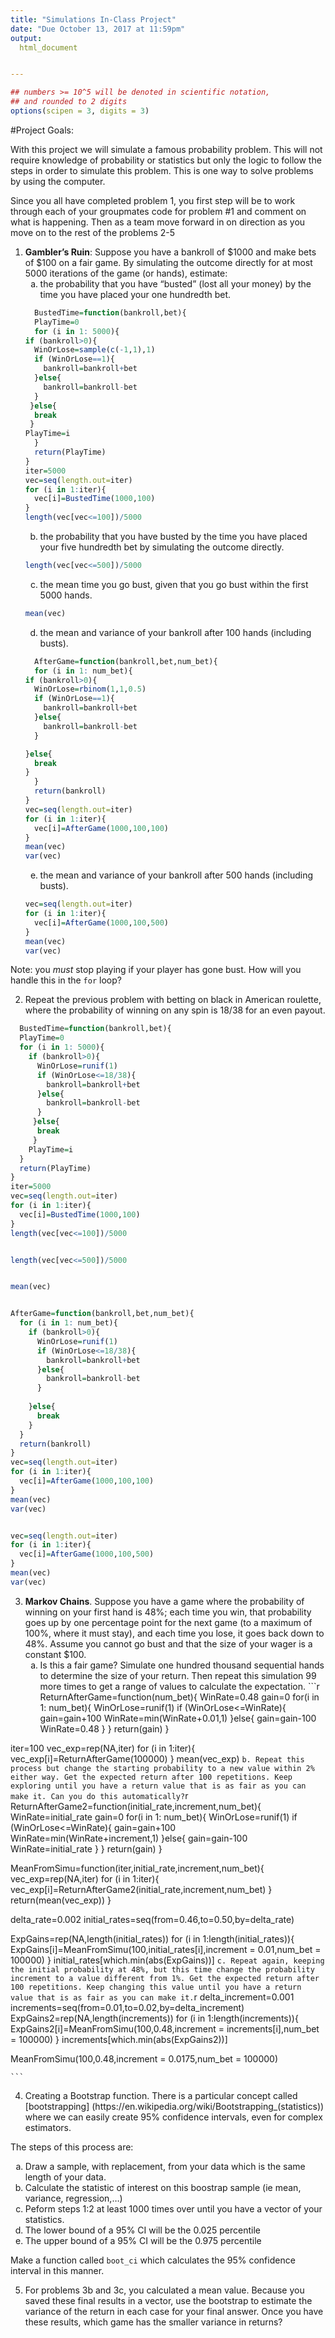 ```yaml
---
title: "Simulations In-Class Project"
date: "Due October 13, 2017 at 11:59pm"
output:
  html_document


---
```


<style type="text/css">
.table {

    width: 80%;
    margin-left:10%; 
    margin-right:10%;
}
</style>
```r
## numbers >= 10^5 will be denoted in scientific notation,
## and rounded to 2 digits
options(scipen = 3, digits = 3)
```




#Project Goals:



With this project we will simulate a famous probability problem. This will not require knowledge of probability or statistics but only the logic to follow the steps in order to simulate this problem. This is one way to solve problems by using the computer. 


Since you all have completed problem 1, you first step will be to work through each of your groupmates code for problem #1 and comment on what is happening. Then as a team move forward in on direction as you move on to the rest of the problems 2-5

 1. **Gambler's Ruin**: Suppose you have a bankroll of $1000 and make bets of $100 on a fair game. By simulating the outcome directly for at most 5000 iterations of the game (or hands), estimate:
    a. the probability that you have "busted" (lost all your money) by the time you have placed your one hundredth bet. 
    ```r
  BustedTime=function(bankroll,bet){
  PlayTime=0
  for (i in 1: 5000){
    if (bankroll>0){
      WinOrLose=sample(c(-1,1),1)
      if (WinOrLose==1){
        bankroll=bankroll+bet
      }else{
        bankroll=bankroll-bet
      }
     }else{
      break
     }
    PlayTime=i
  }
  return(PlayTime)
}
iter=5000
vec=seq(length.out=iter)
for (i in 1:iter){
  vec[i]=BustedTime(1000,100)
}
length(vec[vec<=100])/5000
    ```
    b. the probability that you have busted by the time you have placed your five hundredth bet by simulating the outcome directly. 
    ```r
    length(vec[vec<=500])/5000
    ```
    c. the mean time you go bust, given that you go bust within the first 5000 hands.
    ```r
    mean(vec)
    ```
    d. the mean and variance of your bankroll after 100 hands (including busts).
    ```r
  AfterGame=function(bankroll,bet,num_bet){
  for (i in 1: num_bet){
    if (bankroll>0){
      WinOrLose=rbinom(1,1,0.5)
      if (WinOrLose==1){
        bankroll=bankroll+bet
      }else{
        bankroll=bankroll-bet
      }
      
    }else{
      break
    }
  }
  return(bankroll)
}
vec=seq(length.out=iter)
for (i in 1:iter){
  vec[i]=AfterGame(1000,100,100)
}
mean(vec)
var(vec)
    ```
    e. the mean and variance of your bankroll after 500 hands (including busts).
    ```r
vec=seq(length.out=iter)
for (i in 1:iter){
  vec[i]=AfterGame(1000,100,500)
}
mean(vec)
var(vec)
    ```
 
Note: you *must* stop playing if your player has gone bust. How will you handle this in the `for` loop?

2. Repeat the previous problem with betting on black in American roulette, where the probability of winning on any spin is 18/38 for an even payout.
```r
  BustedTime=function(bankroll,bet){
  PlayTime=0
  for (i in 1: 5000){
    if (bankroll>0){
      WinOrLose=runif(1)
      if (WinOrLose<=18/38){
        bankroll=bankroll+bet
      }else{
        bankroll=bankroll-bet
      }
     }else{
      break
     }
    PlayTime=i
  }
  return(PlayTime)
}
iter=5000
vec=seq(length.out=iter)
for (i in 1:iter){
  vec[i]=BustedTime(1000,100)
}
length(vec[vec<=100])/5000


length(vec[vec<=500])/5000


mean(vec)


AfterGame=function(bankroll,bet,num_bet){
  for (i in 1: num_bet){
    if (bankroll>0){
      WinOrLose=runif(1)
      if (WinOrLose<=18/38){
        bankroll=bankroll+bet
      }else{
        bankroll=bankroll-bet
      }
      
    }else{
      break
    }
  }
  return(bankroll)
}
vec=seq(length.out=iter)
for (i in 1:iter){
  vec[i]=AfterGame(1000,100,100)
}
mean(vec)
var(vec)


vec=seq(length.out=iter)
for (i in 1:iter){
  vec[i]=AfterGame(1000,100,500)
}
mean(vec)
var(vec)
```

3. **Markov Chains**. Suppose you have a game where the probability of winning on your first hand is 48%; each time you win, that probability goes up by one percentage point for the next game (to a maximum of 100%, where it must stay), and each time you lose, it goes back down to 48%. Assume you cannot go bust and that the size of your wager is a constant $100.
    a. Is this a fair game? Simulate one hundred thousand sequential hands to determine the size of your return. Then repeat this simulation 99 more times to get a range of values to calculate the expectation.
    ```r
  ReturnAfterGame=function(num_bet){
  WinRate=0.48
  gain=0
  for(i in 1: num_bet){
    WinOrLose=runif(1)
    if (WinOrLose<=WinRate){
      gain=gain+100
      WinRate=min(WinRate+0.01,1)
    }else{
      gain=gain-100
      WinRate=0.48
    }
  }
  return(gain)
}

iter=100
vec_exp=rep(NA,iter)
for (i in 1:iter){
  vec_exp[i]=ReturnAfterGame(100000)
}
mean(vec_exp)
    ```
    b. Repeat this process but change the starting probability to a new value within 2% either way. Get the expected return after 100 repetitions. Keep exploring until you have a return value that is as fair as you can make it. Can you do this automatically?
    ```r
  ReturnAfterGame2=function(initial_rate,increment,num_bet){
  WinRate=initial_rate
  gain=0
  for(i in 1: num_bet){
    WinOrLose=runif(1)
    if (WinOrLose<=WinRate){
      gain=gain+100
      WinRate=min(WinRate+increment,1)
    }else{
      gain=gain-100
      WinRate=initial_rate
    }
  }
  return(gain)
}

MeanFromSimu=function(iter,initial_rate,increment,num_bet){
  vec_exp=rep(NA,iter)
  for (i in 1:iter){
    vec_exp[i]=ReturnAfterGame2(initial_rate,increment,num_bet)
  }
 return(mean(vec_exp)) 
}

delta_rate=0.002
initial_rates=seq(from=0.46,to=0.50,by=delta_rate)

ExpGains=rep(NA,length(initial_rates))
for (i in 1:length(initial_rates)){
  ExpGains[i]=MeanFromSimu(100,initial_rates[i],increment = 0.01,num_bet = 100000)
}
initial_rates[which.min(abs(ExpGains))]
    ```
    c. Repeat again, keeping the initial probability at 48%, but this time change the probability increment to a value different from 1%. Get the expected return after 100 repetitions. Keep changing this value until you have a return value that is as fair as you can make it. 
    ```r
delta_increment=0.001
increments=seq(from=0.01,to=0.02,by=delta_increment)
ExpGains2=rep(NA,length(increments))
for (i in 1:length(increments)){
  ExpGains2[i]=MeanFromSimu(100,0.48,increment = increments[i],num_bet = 100000)
}
increments[which.min(abs(ExpGains2))]


MeanFromSimu(100,0.48,increment = 0.0175,num_bet = 100000)

    ```


4. Creating a Bootstrap function. There is a particular concept called [bootstrapping]
(https://en.wikipedia.org/wiki/Bootstrapping_(statistics)) where we can easily create 95% confidence intervals, even for complex estimators.

The steps of this process are:

  a. Draw a sample, with replacement, from your data which is the same length of your data.
  b. Calculate the statistic of interest on this boostrap sample (ie mean, variance, regression,...)
  c. Peform steps 1:2 at least 1000 times over until you have a vector of your statistics. 
  d. The lower bound of a 95% CI will be the 0.025 percentile
  e. The upper bound of a 95% CI will be the 0.975 percentile

Make a function called `boot_ci` which calculates the 95% confidence interval in this manner. 

5. For problems 3b and 3c, you calculated a mean value. Because you saved these final results in a vector, use the bootstrap to estimate the variance of the return in each case for your final answer. Once you have these results, which game has the smaller variance in returns?
